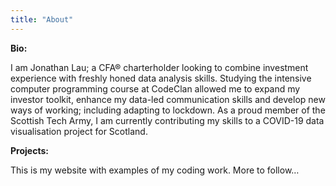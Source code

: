 ```yaml
---
title: "About"
---
```


**Bio:**

I am Jonathan Lau; a CFA® charterholder looking to combine investment experience with freshly honed data analysis skills. Studying the intensive computer programming course at CodeClan allowed me to expand my investor toolkit, enhance my data-led communication skills and develop new ways of working; including adapting to lockdown. As a proud member of the Scottish Tech Army, I am currently contributing my skills to a COVID-19 data visualisation project for Scotland.


**Projects:**

This is my website with examples of my coding work.  More to follow...
